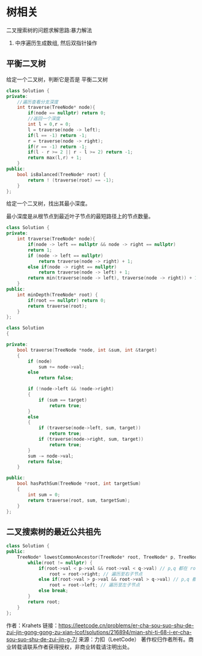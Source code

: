 # 树相关

二叉搜索树的问题求解思路:暴力解法

1. 中序遍历生成数组, 然后双指针操作

## 平衡二叉树
给定一个二叉树，判断它是否是 平衡二叉树  


```cpp
class Solution {
private:
    //遍历查看分支深度
    int traverse(TreeNode* node){
        if(node == nullptr) return 0;
        //返回一个深度
        int l = 0,r = 0;
        l = traverse(node -> left);
        if(l == -1) return -1;
        r = traverse(node -> right);
        if(r == -1) return -1;
        if(l - r >= 2 || r - l >= 2) return -1;
        return max(l,r) + 1;
    }
public:
    bool isBalanced(TreeNode* root) {
        return ! (traverse(root) == -1);
    }
};
```


给定一个二叉树，找出其最小深度。

最小深度是从根节点到最近叶子节点的最短路径上的节点数量。

```cpp
class Solution {
private:
    int traverse(TreeNode* node){
        if(node -> left == nullptr && node -> right == nullptr)
        return 1;
        if (node -> left == nullptr)
            return traverse(node -> right) + 1;
        else if(node -> right == nullptr)
            return traverse(node -> left) + 1;
        return min(traverse(node -> left), traverse(node -> right)) + 1;
    }
public:
    int minDepth(TreeNode* root) {
        if(root == nullptr) return 0;
        return traverse(root);
    }
};
```


```cpp
class Solution
{

private:
    bool traverse(TreeNode *node, int &sum, int &target)
    {
        if (node)
            sum += node->val;
        else
            return false;

        if (!node->left && !node->right)
        {
            if (sum == target)
                return true;
        }
        else
        {
            if (traverse(node->left, sum, target))
                return true;
            if (traverse(node->right, sum, target))
                return true;
        }
        sum -= node->val;
        return false;
    }

public:
    bool hasPathSum(TreeNode *root, int targetSum)
    {
        int sum = 0;
        return traverse(root, sum, targetSum);
    }
};
```


## 二叉搜索树的最近公共祖先

```cpp
class Solution {
public:
    TreeNode* lowestCommonAncestor(TreeNode* root, TreeNode* p, TreeNode* q) {
        while(root != nullptr) {
            if(root->val < p->val && root->val < q->val) // p,q 都在 root 的右子树中
                root = root->right; // 遍历至右子节点
            else if(root->val > p->val && root->val > q->val) // p,q 都在 root 的左子树中
                root = root->left; // 遍历至左子节点
            else break;
        }
        return root;
    }
};
```


作者：Krahets
链接：https://leetcode.cn/problems/er-cha-sou-suo-shu-de-zui-jin-gong-gong-zu-xian-lcof/solutions/216894/mian-shi-ti-68-i-er-cha-sou-suo-shu-de-zui-jin-g-7/
来源：力扣（LeetCode）
著作权归作者所有。商业转载请联系作者获得授权，非商业转载请注明出处。